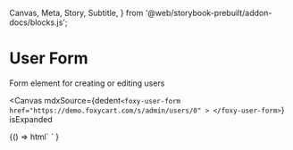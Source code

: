   Canvas,
  Meta,
  Story,
  Subtitle,
} from  '@web/storybook-prebuilt/addon-docs/blocks.js';


<Meta title="Forms / UserForm" />

# User Form

<Subtitle>Form element for creating or editing users</Subtitle>

<Canvas
  mdxSource={dedent`
    <foxy-user-form
      href="https://demo.foxycart.com/s/admin/users/0"
      >
    </foxy-user-form>
  `}
  isExpanded
  >
  <Story name="Playground">
    {() =>
      html`
        <foxy-user-form
          href="https://demo.foxycart.com/s/admin/users/0"
        >
        </foxy-user-form>
      `
    }
  </Story>
</Canvas>
